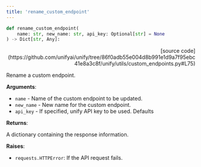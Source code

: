 ```yaml
---
title: 'rename_custom_endpoint'
---
```


```python
def rename_custom_endpoint(
    name: str, new_name: str, api_key: Optional[str] = None
) -> Dict[str, Any]:
```

<p align="right">[source code](https://github.com/unifyai/unify/tree/86f0adb55e004d8b991e1d9a7f95ebc41e8a3c8f/unify/utils/custom_endpoints.py#L75)</p>

Rename a custom endpoint.

**Arguments**:

- `name` - Name of the custom endpoint to be updated.
- `new_name` - New name for the custom endpoint.
- `api_key` - If specified, unify API key to be used. Defaults



**Returns**:

A dictionary containing the response information.



**Raises**:

- `requests.HTTPError`: If the API request fails.